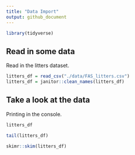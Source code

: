 ```yaml
---
title: "Data Import"
output: github_document
---
```


```r
library(tidyverse)
```

## Read in some data

Read in the litters dataset. 

```r
litters_df = read_csv("./data/FAS_litters.csv")
litters_df = janitor::clean_names(litters_df)
```


## Take a look at the data

Printing in the console. 

```r
litters_df
```


```r
tail(litters_df)
```

```r
skimr::skim(litters_df)
```


